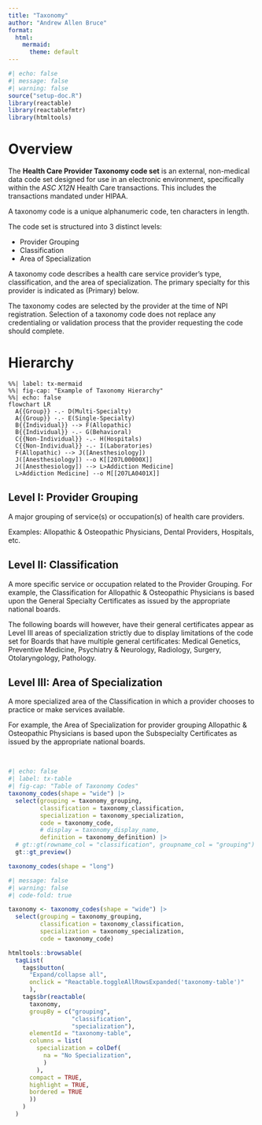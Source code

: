 ```yaml
---
title: "Taxonomy"
author: "Andrew Allen Bruce"
format:
  html:
    mermaid:
      theme: default
---
```


```r
#| echo: false
#| message: false
#| warning: false
source("setup-doc.R")
library(reactable)
library(reactablefmtr)
library(htmltools)
```

# Overview

The **Health Care Provider Taxonomy code set** is an external, non-medical data code set designed for use in an electronic environment, specifically within the *ASC X12N* Health Care transactions. This includes the transactions mandated under HIPAA.

A taxonomy code is a unique alphanumeric code, ten characters in length.

The code set is structured into 3 distinct levels:

-   Provider Grouping
-   Classification
-   Area of Specialization

A taxonomy code describes a health care service provider's type, classification, and the area of specialization. The primary specialty for this provider is indicated as (Primary) below.

The taxonomy codes are selected by the provider at the time of NPI registration. Selection of a taxonomy code does not replace any credentialing or validation process that the provider requesting the code should complete.

# Hierarchy

```mermaid
%%| label: tx-mermaid
%%| fig-cap: "Example of Taxonomy Hierarchy"
%%| echo: false
flowchart LR
  A{{Group}} -.- D(Multi-Specialty)
  A{{Group}} -.- E(Single-Specialty)
  B{{Individual}} --> F(Allopathic)
  B{{Individual}} -.- G(Behavioral)
  C{{Non-Individual}} -.- H(Hospitals)
  C{{Non-Individual}} -.- I(Laboratories)
  F(Allopathic) --> J([Anesthesiology])
  J([Anesthesiology]) --o K[[207L00000X]]
  J([Anesthesiology]) --> L>Addiction Medicine]
  L>Addiction Medicine] --o M[[207LA0401X]]
```

::: callout-note
## Level I: Provider Grouping

A major grouping of service(s) or occupation(s) of health care providers.

Examples: Allopathic & Osteopathic Physicians, Dental Providers, Hospitals, etc.
:::

::: callout-note
## Level II: Classification

A more specific service or occupation related to the Provider Grouping. For example, the Classification for Allopathic & Osteopathic Physicians is based upon the General Specialty Certificates as issued by the appropriate national boards.

The following boards will however, have their general certificates appear as Level III areas of specialization strictly due to display limitations of the code set for Boards that have multiple general certificates: Medical Genetics, Preventive Medicine, Psychiatry & Neurology, Radiology, Surgery, Otolaryngology, Pathology.
:::

::: callout-note
## Level III: Area of Specialization

A more specialized area of the Classification in which a provider chooses to practice or make services available.

For example, the Area of Specialization for provider grouping Allopathic & Osteopathic Physicians is based upon the Subspecialty Certificates as issued by the appropriate national boards.
:::

<br>

```r
#| echo: false
#| label: tx-table
#| fig-cap: "Table of Taxonomy Codes"
taxonomy_codes(shape = "wide") |> 
  select(grouping = taxonomy_grouping,
         classification = taxonomy_classification,
         specialization = taxonomy_specialization,
         code = taxonomy_code,
         # display = taxonomy_display_name,
         definition = taxonomy_definition) |> 
  # gt::gt(rowname_col = "classification", groupname_col = "grouping")
  gt::gt_preview()
```

```r
taxonomy_codes(shape = "long")
```

```r
#| message: false
#| warning: false
#| code-fold: true

taxonomy <- taxonomy_codes(shape = "wide") |> 
  select(grouping = taxonomy_grouping,
         classification = taxonomy_classification,
         specialization = taxonomy_specialization,
         code = taxonomy_code)

htmltools::browsable(
  tagList(
    tags$button(
      "Expand/collapse all", 
      onclick = "Reactable.toggleAllRowsExpanded('taxonomy-table')"
      ),
    tags$br(reactable(
      taxonomy,
      groupBy = c("grouping", 
                  "classification", 
                  "specialization"),
      elementId = "taxonomy-table",
      columns = list(
        specialization = colDef(
          na = "No Specialization",
          )
        ),
      compact = TRUE,
      highlight = TRUE,
      bordered = TRUE
      ))
    )
  )
```
